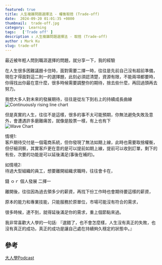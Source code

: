 ```yaml
---
featured: true
title: 人生複雜問題選擇法 - 權衡取捨 (Trade-off)
date:  2024-09-20 01:01:35 +0800
thumbnail:  trade-off.jpg
category:  Learning  
tags:   ['Trade off' ]
description : 人生複雜問題選擇法 - 取捨 (Trade-off)
author : Mark Ku
slug: trade-off
---
```

最近被年輕人問到職涯選擇的問題，就分享一下，我的經驗

在人生很多困難議題卡住時，面對需要二擇一時，往往是先前自己沒有超前準備，現在才得面對這二則一的選擇題，此刻必須認清楚，資源有限，不能兩項都要時，你得找出你最在意什麼，很多時候需要調整你的期待，捨去些什麼，再回過頭再去努力。  

我想大多人對未來的發展期待，往往是從左下到右上的持續成長曲線
![Continuously rising line chart](up-chart.png)

但是真實的人生，往往不是這樣，很多的事不太可能預期，你無法避免失敗及意外，會遭遇許多磨難痛苦，就像是股票一樣，有上也有下  
![Wave Chart](wave.png)

情境1:  
客戶期待交付是一個電商系統，但你發現了無法如期上線，此時也需要取捨權衡，但仔細洞察，其實客戶更在意的是可以提前如期上線，提前可以收到訂單，剩下的有些，次要的功能是可以延後滿足(事後在補的)。  

如情境2:  
待過大型組織的員工，想要離開組織求職時，往往會卡在，  

錢 ｏｒ 個人發展 二擇一  

離開後，往往因為過去領多少的薪資，再找下份工作時也會期待要這樣的薪資，  

原本的能力和專業技能，只能服務於原單位，市場可能沒有符合的需求，     

很多時候，達不到，就得延後滿足你的需求，重上個節點來過。  

我非常喜歡大人學的一句話:
『選錯了，也不會怎麼樣，人生沒有真正的失敗，也沒有真正的成功，真正的成功是讓自己處在持續夠久穩定的狀態中。』

## 參考
[大人學Podcast](https://podcasts.apple.com/tw/podcast/%E5%A4%A7%E4%BA%BA%E7%9A%84small-talk/id1452688611)

